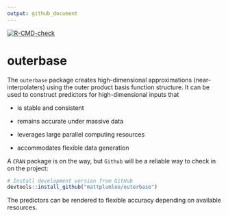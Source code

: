 ```yaml
---
output: github_document
---
```


<!-- badges: start -->
[![R-CMD-check](https://github.com/MattPlumlee/outerbase/workflows/R-CMD-check/badge.svg)](https://github.com/MattPlumlee/outerbase/actions)
<!-- badges: end -->
  
# outerbase

The `outerbase` package creates high-dimensional approximations (near-interpolaters) using the outer product basis function structure.  It can be used to construct predictors for high-dimensional inputs that

- is stable and consistent

- remains accurate under massive data

- leverages large parallel computing resources

- accommodates flexible data generation

A `CRAN` package is on the way, but `Github` will be a reliable way to check in on the project:

::: .outerbase-devel

```r
# Install development version from GitHub
devtools::install_github("mattplumlee/outerbase")
```

:::



The predictors can be rendered to flexible accuracy depending on available resources.